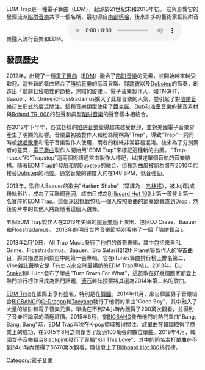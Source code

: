 {{Multiple issues|
{{Tone|time=2021-08-24T17:13:13+00:00}}
{{No footnotes|time=2021-08-24T17:13:13+00:00}}
{{Unreferenced|time=2021-08-24T17:13:13+00:00}}
}}
{{Infobox music genre
| name = EDM Trap
| stylistic_origins = {{hlist|[[電子音樂|電子音樂]]|[[陷阱音樂|陷阱音樂]]|[[dubstep|dubstep]]|}}
| cultural_origins = 2000年末 – 2010年初的美國[[南部嘻哈|南部嘻哈]]
| instruments = {{hlist|[[取樣器|取樣器]]|[[合成器|合成器]]|[[鍵盤樂器|鍵盤樂器]]|數位音頻工作站}}
| derivatives =[[未來貝斯|未來貝斯]]
}}
EDM Trap是一種電子舞曲（EDM），起源於21世紀末和2010年初。 它與影響它的發源流派[[陷阱音樂|陷阱音樂]]共享一個名稱，最初源自[[南部嘻哈|南部嘻哈]]，後來許多的藝術家把陷阱音樂融入流行音樂和EDM。
[[File:Audial_-_Arabian_Riches.ogg|thumb]]
== 發展歷史 ==
2012年，出現了一種[[電子舞曲|電子舞曲]]（[[EDM|EDM]]）融合了[[陷阱音樂|陷阱音樂]]的元素，並開始越來越受歡迎。這些新的舞曲結合了[[嘻哈音樂|嘻哈音樂]]的低音貝斯、[[腳踏鈸|腳踏鈸]]以及[[Dubstep|Dubstep]]的節奏，創造出「骯髒且侵略性的節拍，黑暗的旋律」。電子音樂製作人，如TNGHT、Baauer、RL Grime和Flosstradamus擴大了此類音樂的人氣，並引起了對[[陷阱音樂|陷阱音樂]]衍生形式的廣泛關注。這種音樂類型使用了[[鐵克諾|鐵克諾]]、[[Dub|Dub]]和[[浩室音樂|浩室音樂]]的聲音素材與[[Roland_TR-808|Roland TR-808]]的鼓聲和典型[[陷阱音樂|陷阱音樂]]的聲音樣本相結合。

在2012年下半年，各式各樣的[[陷阱音樂|陷阱音樂]]變得越來越受歡迎，並對美國電子音樂界產生了明顯的影響。音樂最初被製作人和粉絲簡稱為"Trap"，導致"Trap"一詞同時被[[說唱歌手|說唱歌手]]和電子音樂製作人使用，兩者的粉絲非常容易混淆。後來為了分別兩者的差異，[[電子舞曲|電子舞曲]]製作人開始用"EDM Trap"來標記這種新的曲風。 "Trap-house"和"Trapstep"這兩個術語通常由製作人標記，以描述單個音軌的音樂結構。隨著EDM Trap的發展和與[[Dubstep|Dubstep]]的融合，這種新曲風被認為將在2010年代接替[[Dubstep|Dubstep]]的地位。通常音樂的速度大約在140 BPM，低音強勁。

2013年，製作人Baauer的歌曲"Harlem Shake"（常譯為：[[哈林搖|哈林搖]]），被Joji製成粉絲影片，成為了互聯網[[迷因|迷因]]，該曲目成為[[Billboard_Hot_100|Billboard Hot 100]]上第一首登上第一名寶座的EDM Trap。這個迷因挑戰包括一個人按照歌曲的節奏跳舞直到[[Drop|Drop]]，然後影片中的其他人將跟隨著這個人跳舞。

五個EDM Trap製作人在2013年美國的[[超音樂節|超音樂節]]上演出，包括DJ Craze、Baauer和Flosstradamus。 2013年的[[明日世界|明日世界]]音樂節特別客串了一個「陷阱舞台」。

2013年2月10日，All Trap Music發行了他們的首張專輯，其中包括來自RL Grime、Flosstradamus、Baauer、Bro Safari和12th Planet等製作人的19首曲目，將其描述為同類型中的第一張專輯。它在iTunes舞曲排行榜上排名第二，Vibe雜誌聲稱它是「有史以來全球最暢銷的EDM Trap專輯」。2013年，[[DJ_Snake|DJ Snake]]和Lil Jon發布了單曲"Turn Down For What"，這首歌在好幾個國家都登上熱門排行榜並且成為熱門話題，[[滾石|滾石]]雜誌投票將其選為2014年第二名的歌曲。

[[EDM_Trap|EDM Trap]]在國際上享有盛名，特別是在[[韓國|韓國]]。2014年11月，來自韓國男子音樂組合[[BIGBANG|BIGBANG]]的[[G-Dragon|G-Dragon]]和[[Taeyang|Taeyang]]發行了他們的單曲"Good Boy"，其中融入了大量的陷阱和電子音樂元素。單曲在不到24小時內獲得了200萬次觀看，並得到了音樂評論家的積極評價。2015年6月，當[[BIGBANG|BIGBANG]]發布他們的熱門單曲"Bang, Bang, Bang"時，EDM Trap再次在K-pop領域獲得關注，該單曲在韓國取得了商業上的成功，在2015年8月之前銷售了超過100萬張的數位單曲。2019年4月，韓國女子音樂組合[[Blackpink|Blackpink]]發行了專輯"[[Kill_This_Love|Kill This Love]]"，其中的同名主打單曲在不到24小時內獲得了5670萬次觀看，隨後登上了[[Billboard_Hot_100|Billboard Hot 100]]排行榜。
[[Category:電子音樂|Category:電子音樂]]